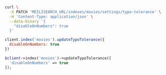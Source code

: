 <CodeGroup>

```bash cURL
curl \
  -X PATCH 'MEILISEARCH_URL/indexes/movies/settings/typo-tolerance' \
  -H 'Content-Type: application/json' \
  --data-binary '{
    "disableOnNumbers": true
  }'
```

```javascript JS
client.index('movies').updateTypoTolerance({
  disableOnNumbers: true
})
```

```php PHP
$client->index('movies')->updateTypoTolerance([
  'disableOnNumbers' => true
]);
```
</CodeGroup>
